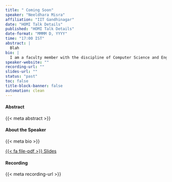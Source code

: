 ```yaml
---
title: " Coming Soon"
speaker: "Neeldhara Misra"
affiliation: "IIT Gandhinagar"
date: "HOMI Talk Details"
published: "HOMI Talk Details"
date-format: "MMMM D, YYYY"
time: "17:00 IST"
abstract: |
  Blah
bio: |
  I am a faculty member with the discipline of Computer Science and Engineering at IIT Gandhinagar. My research interests include the interplay of structural graph theory and graph algorithms; tools and techniques in parameterized complexity; computational perspectives on combinatorial games; voting mechanisms, with a special focus on strategic behaviour; fair allocations of resources.
speaker-website: ""
recording-url: ""
slides-url: ""
status: "past"
toc: false
title-block-banner: false
automation: clean
---
```



#### Abstract

{{< meta abstract >}}

#### About the Speaker

{{< meta bio >}}

::: {.button-bar}
[{{< fa file-pdf >}} Slides]({{< meta slides-url >}}){.btn .btn-outline-primary .rounded-pill}
:::

#### Recording

{{< meta recording-url >}}
